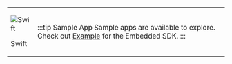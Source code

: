 
<table class='logoTable'>
<tr class='logoTr'>
<td class='logoTdLeft'>

![Swift](../../../static/img/logo-swift.svg)

Swift

</td>
<td class='logoTdRight'>

:::tip Sample App
Sample apps are available to explore. Check out [Example](https://github.com/gobeyondidentity/bi-sdk-swift/tree/main/Example) for the Embedded SDK.
:::

</td>
</tr>
</table>
